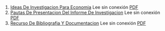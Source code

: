 1. [Ideas De Investigacion Para Economia](https://achalmaedison.netlify.app/investigacion-metodologia/posts/2023-06-03-ideas-de-investigacion-para-economia) Lee sin conexión [PDF](https://achalmaedison.netlify.app/investigacion-metodologia/posts/2023-06-03-ideas-de-investigacion-para-economia/index.pdf)
2. [Pautas De Presentacion Del Informe De Investigacion](https://achalmaedison.netlify.app/investigacion-metodologia/posts/2023-06-03-pautas-de-presentacion-del-informe-de-investigacion) Lee sin conexión [PDF](https://achalmaedison.netlify.app/investigacion-metodologia/posts/2023-06-03-pautas-de-presentacion-del-informe-de-investigacion/index.pdf)
3. [Recurso De Bibliografia Y Documentacion](https://achalmaedison.netlify.app/investigacion-metodologia/posts/2025-01-12-recurso-de-bibliografia-y-documentacion) Lee sin conexión [PDF](https://achalmaedison.netlify.app/investigacion-metodologia/posts/2025-01-12-recurso-de-bibliografia-y-documentacion/index.pdf)
